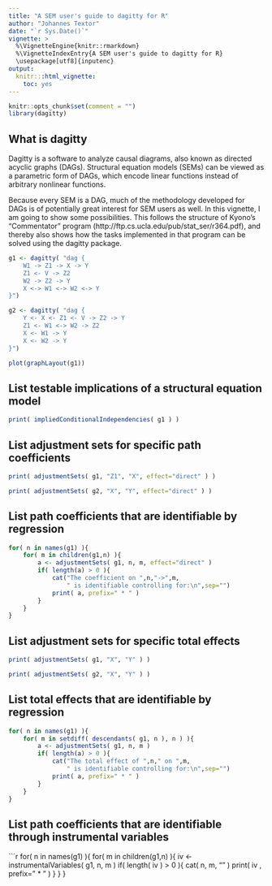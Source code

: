 ```yaml
---
title: "A SEM user's guide to dagitty for R"
author: "Johannes Textor"
date: "`r Sys.Date()`"
vignette: >
  %\VignetteEngine{knitr::rmarkdown}
  %\VignetteIndexEntry{A SEM user's guide to dagitty for R}
  \usepackage[utf8]{inputenc} 
output:
  knitr:::html_vignette:
    toc: yes
---
```


```r
knitr::opts_chunk$set(comment = "")
library(dagitty)
```

## What is dagitty

Dagitty is a software to analyze causal diagrams, also known as directed acyclic graphs 
(DAGs). Structural equation models (SEMs) can be viewed as a parametric form of DAGs,
which encode linear functions instead of arbitrary nonlinear functions.

Because every SEM is a DAG, much of the methodology developed for DAGs is of potentially
great interest for SEM users as well. In this vignette, I am going to show some
possibilities. This follows the structure of Kyono's "Commentator" program 
(http://ftp.cs.ucla.edu/pub/stat_ser/r364.pdf), and thereby
also shows how the tasks implemented in that program can be solved using the dagitty
package.

```r
g1 <- dagitty( "dag {
	W1 -> Z1 -> X -> Y
	Z1 <- V -> Z2
	W2 -> Z2 -> Y
	X <-> W1 <-> W2 <-> Y
}")

g2 <- dagitty( "dag {
	Y <- X <- Z1 <- V -> Z2 -> Y
	Z1 <- W1 <-> W2 -> Z2
	X <- W1 -> Y
	X <- W2 -> Y
}")

plot(graphLayout(g1))
```

## List testable implications of a structural equation model
```r
print( impliedConditionalIndependencies( g1 ) )
```

## List adjustment sets for specific path coefficients 

```r
print( adjustmentSets( g1, "Z1", "X", effect="direct" ) )
```

```r
print( adjustmentSets( g2, "X", "Y", effect="direct" ) )
```

## List path coefficients that are identifiable by regression
```r
for( n in names(g1) ){
	for( m in children(g1,n) ){
		a <- adjustmentSets( g1, n, m, effect="direct" )
		if( length(a) > 0 ){
			cat("The coefficient on ",n,"->",m,
				" is identifiable controlling for:\n",sep="")
			print( a, prefix=" * " )
		}
	}
}
```

## List adjustment sets for specific total effects

```r
print( adjustmentSets( g1, "X", "Y" ) )
```

```r
print( adjustmentSets( g2, "X", "Y" ) )
```

## List total effects that are identifiable by regression
```r
for( n in names(g1) ){
	for( m in setdiff( descendants( g1, n ), n ) ){
		a <- adjustmentSets( g1, n, m )
		if( length(a) > 0 ){
			cat("The total effect of ",n," on ",m,
				" is identifiable controlling for:\n",sep="")
			print( a, prefix=" * " )
		}
	}
}
```

## List path coefficients that are identifiable through instrumental variables
```r
for( n in names(g1) ){
	for( m in children(g1,n) ){
		iv <- instrumentalVariables( g1, n, m )
		if( length( iv ) > 0 ){
			cat( n, m, "\n" )
			print( iv , prefix=" * " )
		}
	}
}
